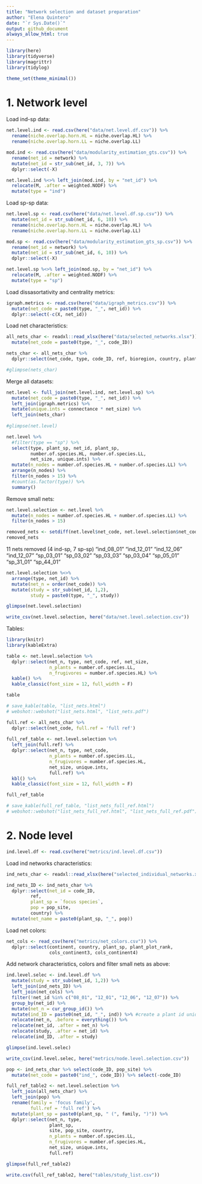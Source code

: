 ```yaml
---
title: "Network selection and dataset preparation"
author: "Elena Quintero"
date: "`r Sys.Date()`"
output: github_document
always_allow_html: true
---
```


```r
library(here)
library(tidyverse)
library(magrittr)
library(tidylog)

theme_set(theme_minimal())
```

# 1. Network level

Load ind-sp data:

```r
net.level.ind <- read.csv(here("data/net.level.df.csv")) %>%
  rename(niche.overlap.horn.HL = niche.overlap.HL) %>%
  rename(niche.overlap.horn.LL = niche.overlap.LL)

mod.ind <- read.csv(here("data/modularity_estimation_gts.csv")) %>%
  rename(net_id = network) %>%
  mutate(net_id = str_sub(net_id, 3, 7)) %>% 
  dplyr::select(-X)

net.level.ind %<>% left_join(mod.ind, by = "net_id") %>%
  relocate(M, .after = weighted.NODF) %>%
  mutate(type = "ind")
```

Load sp-sp data:

```r
net.level.sp <- read.csv(here("data/net.level.df.sp.csv")) %>%
  mutate(net_id = str_sub(net_id, 6, 10)) %>%
  rename(niche.overlap.horn.HL = niche.overlap.HL) %>%
  rename(niche.overlap.horn.LL = niche.overlap.LL)

mod.sp <- read.csv(here("data/modularity_estimation_gts_sp.csv")) %>%
  rename(net_id = network) %>%
  mutate(net_id = str_sub(net_id, 6, 10)) %>% 
  dplyr::select(-X)

net.level.sp %<>% left_join(mod.sp, by = "net_id") %>%
  relocate(M, .after = weighted.NODF) %>%
  mutate(type = "sp")
```

Load dissasortativity and centrality metrics:

```r
igraph.metrics <- read.csv(here("data/igraph_metrics.csv")) %>%
  mutate(net_code = paste0(type, "_", net_id)) %>%
  dplyr::select(-c(X, net_id))
```

Load net characteristics:

```r
all_nets_char <- readxl::read_xlsx(here("data/selected_networks.xlsx")) %>%
  mutate(net_code = paste0(type, "_", code_ID))

nets_char <- all_nets_char %>%
  dplyr::select(net_code, type, code_ID, ref, bioregion, country, plant_sp)

#glimpse(nets_char)
```

Merge all datasets:

```r
net.level <- full_join(net.level.ind, net.level.sp) %>%
  mutate(net_code = paste0(type, "_", net_id)) %>%
  left_join(igraph.metrics) %>%
  mutate(unique.ints = connectance * net_size) %>% 
  left_join(nets_char)
  
#glimpse(net.level)
```


```r
net.level %>% 
  #filter(type == "sp") %>%
  select(type, plant_sp, net_id, plant_sp, 
         number.of.species.HL, number.of.species.LL,
         net_size, unique.ints) %>%
  mutate(n_nodes = number.of.species.HL + number.of.species.LL) %>%
  arrange(n_nodes) %>%
  filter(n_nodes > 15) %>% 
  #count(as.factor(type)) %>%
  summary()
```

Remove small nets:

```r
net.level.selection <- net.level %>%
  mutate(n_nodes = number.of.species.HL + number.of.species.LL) %>%
  filter(n_nodes > 15)

removed_nets <- setdiff(net.level$net_code, net.level.selection$net_code)
removed_nets
```

11 nets removed (4 ind-sp, 7 sp-sp)
"ind_08_01" "ind_12_01" "ind_12_06" "ind_12_07"
"sp_03_01"  "sp_03_02"  "sp_03_03"  "sp_03_04" "sp_05_01"  "sp_31_01"  "sp_44_01" 

```r
net.level.selection %<>% 
  arrange(type, net_id) %>%
  mutate(net_n = order(net_code)) %>%
  mutate(study = str_sub(net_id, 1,2),
         study = paste0(type, "_", study))

glimpse(net.level.selection)
```

```r
write_csv(net.level.selection, here("data/net.level.selection.csv"))
```


Tables:

```r
library(knitr)
library(kableExtra)

table <- net.level.selection %>%
  dplyr::select(net_n, type, net_code, ref, net_size,
                n_plants = number.of.species.LL,
                n_frugivores = number.of.species.HL) %>%
  kable() %>% 
  kable_classic(font_size = 12, full_width = F)

table

# save_kable(table, "list_nets.html")
# webshot::webshot("list_nets.html", "list_nets.pdf")
```


```r
full.ref <- all_nets_char %>% 
  dplyr::select(net_code, full.ref = 'full ref')
  
full_ref_table <- net.level.selection %>%
  left_join(full.ref) %>%
  dplyr::select(net_n, type, net_code,
                n_plants = number.of.species.LL,
                n_frugivores = number.of.species.HL,
                net_size, unique.ints,
                full.ref) %>%
  kbl() %>%
  kable_classic(font_size = 12, full_width = F)

full_ref_table

# save_kable(full_ref_table, "list_nets_full_ref.html")
# webshot::webshot("list_nets_full_ref.html", "list_nets_full_ref.pdf")
```





# 2. Node level

```r
ind.level.df <- read.csv(here("metrics/ind.level.df.csv"))
```

Load ind networks characteristics:

```r
ind_nets_char <- readxl::read_xlsx(here("selected_individual_networks.xlsx"))

ind_nets_ID <- ind_nets_char %>%
  dplyr::select(net_id = code_ID,
         ref,
         plant_sp = `focus species`,
         pop = pop_site,
         country) %>%
  mutate(net_name = paste0(plant_sp, "_", pop))
```

Load net colors:

```r
net_cols <- read_csv(here("metrics/net_colors.csv")) %>%
  dplyr::select(continent, country, plant_sp, plant_plot_rank, 
                cols_continent3, cols_continent4)
```

Add network characteristics, colors and filter small nets as above:

```r
ind.level.selec <- ind.level.df %>%
  mutate(study = str_sub(net_id, 1,2)) %>%
  left_join(ind_nets_ID) %>%
  left_join(net_cols) %>%
  filter(!net_id %in% c("08_01", "12_01", "12_06", "12_07")) %>%
  group_by(net_id) %>%
  mutate(net_n = cur_group_id()) %>%
  mutate(ind_ID = paste0(net_id, "_", ind)) %>% #create a plant id unique name
  relocate(net_n, .before = everything()) %>%
  relocate(net_id, .after = net_n) %>%
  relocate(study, .after = net_id) %>%
  relocate(ind_ID, .after = study)
```

```r
glimpse(ind.level.selec)
```

```r
write_csv(ind.level.selec, here("metrics/node.level.selection.csv"))
```



```r
pop <- ind_nets_char %>% select(code_ID, pop_site) %>%
  mutate(net_code = paste0("ind_", code_ID)) %>% select(-code_ID)

full_ref_table2 <- net.level.selection %>%
  left_join(all_nets_char) %>%
  left_join(pop) %>%
  rename(family = 'focus family',
         full.ref = 'full ref') %>%
  mutate(plant_sp = paste0(plant_sp, " (", family, ")")) %>%
  dplyr::select(net_n, type, 
                plant_sp, 
                site, pop_site, country,
                n_plants = number.of.species.LL,
                n_frugivores = number.of.species.HL,
                net_size, unique.ints,
                full.ref) 

glimpse(full_ref_table2)

write.csv(full_ref_table2, here("tables/study_list.csv"))
```
